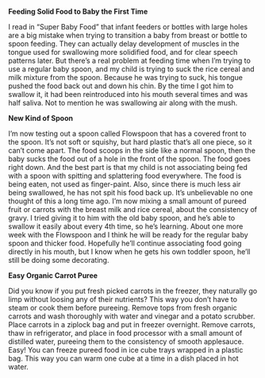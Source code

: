 '''Feeding Solid Food to Baby the First Time'''

I read in “Super Baby Food” that infant feeders or bottles with large holes are a big mistake when trying to transition a baby from breast or bottle to spoon feeding. They can actually delay development of muscles in the tongue used for swallowing more solidified food, and for clear speech patterns later. But there’s a real problem at feeding time when I’m trying to use a regular baby spoon, and my child is trying to suck the rice cereal and milk mixture from the spoon. Because he was trying to suck, his tongue pushed the food back out and down his chin. By the time I got him to swallow it, it had been reintroduced into his mouth several times and was half saliva. Not to mention he was swallowing air along with the mush.

'''New Kind of Spoon'''

I’m now testing out a spoon called Flowspoon that has a covered front to the spoon. It’s not soft or squishy, but hard plastic that’s all one piece, so it can’t come apart. The food scoops in the side like a normal spoon, then the baby sucks the food out of a hole in the front of the spoon. The food goes right down. And the best part is that my child is not associating being fed with a spoon with spitting and splattering food everywhere. The food is being eaten, not used as finger-paint. Also, since there is much less air being swallowed, he has not spit his food back up.
It’s unbelievable no one thought of this a long time ago. I’m now mixing a small amount of pureed fruit or carrots with the breast milk and rice cereal, about the consistency of gravy. I tried giving it to him with the old baby spoon, and he’s able to swallow it easily about every 4th time, so he’s learning. About one more week with the Flowspoon and I think he will be ready for the regular baby spoon and thicker food. Hopefully he’ll continue associating food going directly in his mouth, but I know when he gets his own toddler spoon, he’ll still be doing some decorating.

'''Easy Organic Carrot Puree'''

Did you know if you put fresh picked carrots in the freezer, they naturally go limp without loosing any of their nutrients? This way you don’t have to steam or cook them before pureeing. 
Remove tops from fresh organic carrots and wash thoroughly with water and vinegar and a potato scrubber. Place carrots in a ziplock bag and put in freezer overnight. Remove carrots, thaw in refrigerator, and place in food processor with a small amount of distilled water, pureeing them to the consistency of smooth applesauce. Easy!
You can freeze pureed food in ice cube trays wrapped in a plastic bag. This way you can warm one cube at a time in a dish placed in hot water.